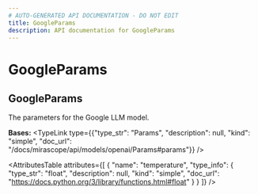 ```yaml
---
# AUTO-GENERATED API DOCUMENTATION - DO NOT EDIT
title: GoogleParams
description: API documentation for GoogleParams
---
```


# GoogleParams

## <ApiType type="Class" path="models/google/GoogleParams" symbolName="GoogleParams" /> GoogleParams

The parameters for the Google LLM model.

**Bases:** 
<TypeLink type={{"type_str": "Params", "description": null, "kind": "simple", "doc_url": "/docs/mirascope/api/models/openai/Params#params"}} />

<AttributesTable
  attributes={[
  {
    "name": "temperature",
    "type_info": {
      "type_str": "float",
      "description": null,
      "kind": "simple",
      "doc_url": "https://docs.python.org/3/library/functions.html#float"
    }
  }
]}
/>

